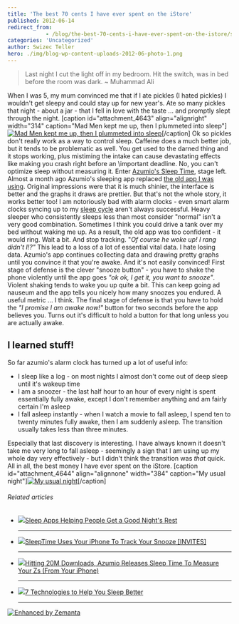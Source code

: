 ```yaml
---
title: 'The best 70 cents I have ever spent on the iStore'
published: 2012-06-14
redirect_from: 
            - /blog/the-best-70-cents-i-have-ever-spent-on-the-istore/swizec/4640
categories: 'Uncategorized'
author: Swizec Teller
hero: ./img/blog-wp-content-uploads-2012-06-photo-1.png
---
```

> Last night I cut the light off in my bedroom. Hit the switch, was in bed before the room was dark. ~ Muhammad Ali

When I was 5, my mum convinced me that if I ate pickles (I hated pickles) I wouldn't get sleepy and could stay up for new year's. Ate so many pickles that night - about a jar - that I fell in love with the taste ... and promptly slept through the night. \[caption id="attachment_4643" align="alignright" width="314" caption="Mad Men kept me up, then I plummeted into sleep"][![Mad Men kept me up, then I plummeted into sleep](http://swizec.com/blog/wp-content/uploads/2012/06/photo-1.png "Mad Men kept me up, then I plummeted into sleep")](./img/blog-wp-content-uploads-2012-06-photo-1.png)\[/caption] Ok so pickles don't really work as a way to control sleep. Caffeine does a much better job, but it tends to be problematic as well. You get used to the darned thing and it stops working, plus mistiming the intake can cause devastating effects like making you crash right before an \\important deadline. No, you can't optimize sleep without measuring it. Enter [Azumio's Sleep Time](http://itunes.apple.com/us/app/sleep-time-alarm-clock-sleep/id498360026?mt=8), stage left. Almost a month ago Azumio's sleeping app replaced [the old app I was using](http://swizec.com/blog/sleep-hacking/swizec/2851 "Sleep hacking"). Original impressions were that it is much shinier, the interface is better and the graphs it draws are prettier. But that's not the whole story, it works better too! I am notoriously bad with alarm clocks - even smart alarm clocks syncing up to my [sleep cycle](http://en.wikipedia.org/wiki/Circadian_rhythm "Circadian rhythm") aren't always successful. Heavy sleeper who consistently sleeps less than most consider "normal" isn't a very good combination. Sometimes I think you could drive a tank over my bed without waking me up. As a result, the old app was too confident - it would ring. Wait a bit. And stop tracking. "_Of course he woke up! I rang didn't I!?"_ This lead to a loss of a lot of essential vital data. I hate losing data. Azumio's app continues collecting data and drawing pretty graphs until you convince it that you're awake. And it's not easily convinced! First stage of defense is the clever "snooze button" - you have to shake the phone violently until the app goes _"ok ok, I get it, you want to snooze"_. Violent shaking tends to wake you up quite a bit. This can keep going ad nauseum and the app tells you nicely how many snoozes you endured. A useful metric ... I think. The final stage of defense is that you have to hold the _"I promise I am awake now!"_ button for two seconds before the app believes you. Turns out it's difficult to hold a button for that long unless you are actually awake.

## I learned stuff!

So far azumio's alarm clock has turned up a lot of useful info:

- I sleep like a log - on most nights I almost don't come out of deep sleep until it's wakeup time
- I am a snoozer - the last half hour to an hour of every night is spent essentially fully awake, except I don't remember anything and am fairly certain I'm asleep
- I fall asleep instantly - when I watch a movie to fall asleep, I spend ten to twenty minutes fully awake, then I am suddenly asleep. The transition usually takes less than three minutes.

Especially that last discovery is interesting. I have always known it doesn't take me very long to fall asleep - seemingly a sign that I am using up my whole day very effectively - but I didn't think the transition was _that_ quick. All in all, the best money I have ever spent on the iStore. \[caption id="attachment_4644" align="alignnone" width="384" caption="My usual night"][![My usual night](http://swizec.com/blog/wp-content/uploads/2012/06/photo.png "My usual night")](./img/blog-wp-content-uploads-2012-06-photo.png)\[/caption]

###### Related articles

- [![](http://i.zemanta.com/87142251_80_80.jpg)](http://betakit.com/2012/05/03/sleep-apps-helping-people-get-a-good-nights-rest)[Sleep Apps Helping People Get a Good Night's Rest](http://betakit.com/2012/05/03/sleep-apps-helping-people-get-a-good-nights-rest)

  * * *

- [![](http://i.zemanta.com/82160843_80_80.jpg)](http://mashable.com/2012/03/28/sleeptime-app/)[SleepTime Uses Your iPhone To Track Your Snooze \[INVITES\]](http://mashable.com/2012/03/28/sleeptime-app/)

  * * *

- [![](http://i.zemanta.com/82208557_80_80.jpg)](http://techcrunch.com/2012/03/28/azumio-sleep-time/)[Hitting 20M Downloads, Azumio Releases Sleep Time To Measure Your Zs (From Your iPhone)](http://techcrunch.com/2012/03/28/azumio-sleep-time/)

  * * *

- [![](http://i.zemanta.com/88585834_80_80.jpg)](http://bigthink.com/ideas/7-technologies-to-help-you-sleep)[7 Technologies to Help You Sleep Better](http://bigthink.com/ideas/7-technologies-to-help-you-sleep)

  * * *

[![Enhanced by Zemanta](http://img.zemanta.com/zemified_e.png?x-id=c8946200-2ef5-4834-84a5-fd3481441fdb)](http://www.zemanta.com/?px "Enhanced by Zemanta")
